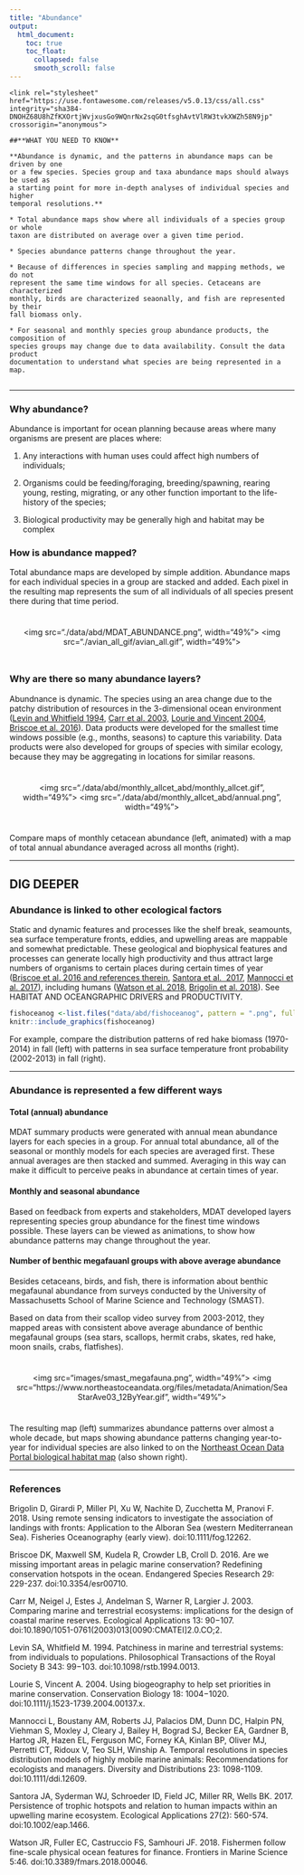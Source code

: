 ```yaml
---
title: "Abundance"
output:
  html_document:
    toc: true
    toc_float:
      collapsed: false
      smooth_scroll: false
---
```


<link rel="stylesheet" href="https://use.fontawesome.com/releases/v5.0.13/css/all.css" integrity="sha384-DNOHZ68U8hZfKXOrtjWvjxusGo9WQnrNx2sqG0tfsghAvtVlRW3tvkXWZh58N9jp" crossorigin="anonymous">

```block

<link rel="stylesheet" href="https://use.fontawesome.com/releases/v5.0.13/css/all.css" integrity="sha384-DNOHZ68U8hZfKXOrtjWvjxusGo9WQnrNx2sqG0tfsghAvtVlRW3tvkXWZh58N9jp" crossorigin="anonymous">

##**WHAT YOU NEED TO KNOW**  

**Abundance is dynamic, and the patterns in abundance maps can be driven by one 
or a few species. Species group and taxa abundance maps should always be used as 
a starting point for more in-depth analyses of individual species and higher 
temporal resolutions.**  

* Total abundance maps show where all individuals of a species group or whole 
taxon are distributed on average over a given time period.

* Species abundance patterns change throughout the year.  

* Because of differences in species sampling and mapping methods, we do not 
represent the same time windows for all species. Cetaceans are characterized 
monthly, birds are characterized seaonally, and fish are represented by their 
fall biomass only.  

* For seasonal and monthly species group abundance products, the composition of 
species groups may change due to data availability. Consult the data product 
documentation to understand what species are being represented in a map.  


```

***
### Why abundance?

Abundance is important for ocean planning because areas where many organisms are 
present are places where:  

1. Any interactions with human uses could affect high numbers of individuals;  

2. Organisms could be feeding/foraging, breeding/spawning, rearing young, resting, 
migrating, or any other function important to the life-history of the species;  

3. Biological productivity may be generally high and habitat may be complex  

### How is abundance mapped?
Total abundance maps are developed by simple addition. Abundance maps for each 
individual species in a group are stacked and added. Each pixel in the resulting 
map represents the sum of all individuals of all species present there during 
that time period.  

<div style="text-align: center; padding: 10px">
<img src="./data/abd/MDAT_ABUNDANCE.png", width="49%"> 
<img src="./avian_all_gif/avian_all.gif", width="49%">
</div>  

### Why are there so many abundance layers?
Abundnance is dynamic. The species using an area change due to the patchy 
distribution of resources in the 3-dimensional ocean environment 
([Levin and Whitfield 1994](#references), [Carr et al. 2003](#references), 
[Lourie and Vincent 2004](#references), [Briscoe et al. 2016](#references)). 
Data products were developed for the smallest time windows possible (e.g.,
months, seasons) to capture this variability. Data products were also developed 
for groups of species with similar ecology, because they may be aggregating in 
locations for similar reasons.  

<div style="text-align: center; padding: 10px">
<img src="./data/abd/monthly_allcet_abd/monthly_allcet.gif", width="49%"> 
<img src="./data/abd/monthly_allcet_abd/annual.png", width="49%">
</div>

Compare maps of monthly cetacean abundance (left, animated) with a map of total
annual abundance averaged across all months (right).  

***

## DIG DEEPER

### Abundance is linked to other ecological factors
Static and dynamic features and processes like the shelf break, seamounts, sea 
surface temperature fronts, eddies, and upwelling areas are mappable and 
somewhat predictable. These geological and biophysical features and processes 
can generate locally high productivity and thus attract large numbers of 
organisms to certain places during certain times of year 
([Briscoe et al. 2016 and references therein](#references), [Santora et al. 
2017](#references), [Mannocci et al. 2017](#references)), including humans 
([Watson et al. 2018](#references), [Brigolin et al. 2018](#references)). See 
HABITAT AND OCEANGRAPHIC DRIVERS and PRODUCTIVITY.  

```r

fishoceanog <-list.files("data/abd/fishoceanog", pattern = ".png", full.names = TRUE)
knitr::include_graphics(fishoceanog)

```


For example, compare the distribution patterns of red hake biomass (1970-2014) in fall (left) with 
patterns in sea surface temperature front probability (2002-2013) in fall (right).  
   
***  

### Abundance is represented a few different ways

#### Total (annual) abundance
MDAT summary products were generated with annual mean abundance layers for each 
species in a group. For annual total abundance, all of the seasonal or monthly 
models for each species are averaged first. These annual averages are then 
stacked and summed. Averaging in this way can make it difficult to perceive peaks 
in abundance at certain times of year.

#### Monthly and seasonal abundance
Based on feedback from experts and stakeholders, MDAT developed layers 
representing species group abundance for the finest time windows possible. These 
layers can be viewed as animations, to show how abundance patterns may change 
throughout the year.  

#### Number of benthic megafauanl groups with above average abundance
Besides cetaceans, birds, and fish, there is information about benthic 
megafaunal abundance from surveys conducted by the University of Massachusetts 
School of Marine Science and Technology (SMAST).  

Based on data from their scallop video survey from 2003-2012, they mapped areas 
with consistent above average abundance of benthic megafaunal groups (sea stars, 
scallops, hermit crabs, skates, red hake, moon snails, crabs, flatfishes).    

<div style="text-align: center; padding: 10px">
<img src="images/smast_megafauna.png", width="49%">
<img src="https://www.northeastoceandata.org/files/metadata/Animation/SeaStarAve03_12ByYear.gif", width="49%">
</div>  

The resulting map (left) summarizes abundance patterns over almost a whole 
decade, but maps showing abundance patterns changing year-to-year for individual 
species are also linked to on the [Northeast Ocean Data Portal biological habitat map](https://www.northeastoceandata.org/data-explorer/?habitat|biological) 
(also shown right).

***

### References
Brigolin D, Girardi P, Miller PI, Xu W, Nachite D, Zucchetta M, Pranovi F. 2018. 
Using remote sensing indicators to investigate the association of landings with 
fronts: Application to the Alboran Sea (western Mediterranean Sea). Fisheries 
Oceanography (early view). doi:10.1111/fog.12262.  

<i class="fas fa-unlock"></i> Briscoe DK, Maxwell SM, Kudela R, Crowder LB, 
Croll D. 2016. Are we missing important areas in pelagic marine conservation? 
Redefining conservation hotspots in the ocean. Endangered Species Research 29: 
229-237. doi:10.3354/esr00710.  

<i class="fas fa-unlock"></i> Carr M, Neigel J, Estes J, Andelman S, Warner R, 
Largier J. 2003. Comparing marine and terrestrial ecosystems: implications for 
the design of coastal marine reserves. Ecological Applications 13: 90−107. doi:10.1890/1051-0761(2003)013[0090:CMATEI]2.0.CO;2.  

Levin SA, Whitfield M. 1994. Patchiness in marine and terrestrial systems: from 
individuals to populations. Philosophical Transactions of the Royal Society B 
343: 99−103. doi:10.1098/rstb.1994.0013.  

Lourie S, Vincent A. 2004. Using biogeography to help set priorities in marine 
conservation. Conservation Biology 18: 1004−1020. doi:10.1111/j.1523-1739.2004.00137.x.  

<i class="fas fa-unlock"></i> Mannocci L, Boustany AM, Roberts JJ, Palacios DM, 
Dunn DC, Halpin PN, Viehman S, Moxley J, Cleary J, Bailey H, Bograd SJ, Becker EA, 
Gardner B, Hartog JR, Hazen EL, Ferguson MC, Forney KA, Kinlan BP, Oliver MJ, 
Perretti CT, Ridoux V, Teo SLH, Winship A. Temporal resolutions in species 
distribution models of highly mobile marine animals: Recommendations for 
ecologists and managers. Diversity and Distributions 23: 1098-1109. 
doi:10.1111/ddi.12609.  

Santora JA, Syderman WJ, Schroeder ID, Field JC, Miller RR, Wells BK. 2017. 
Persistence of trophic hotspots and relation to human impacts within an upwelling 
marine ecosystem. Ecological Applications 27(2): 560-574. doi:10.1002/eap.1466.  

<i class="fas fa-unlock"></i> Watson JR, Fuller EC, Castruccio FS, Samhouri JF. 
2018. Fishermen follow fine-scale physical ocean features for finance. Frontiers 
in Marine Science 5:46. doi:10.3389/fmars.2018.00046.  